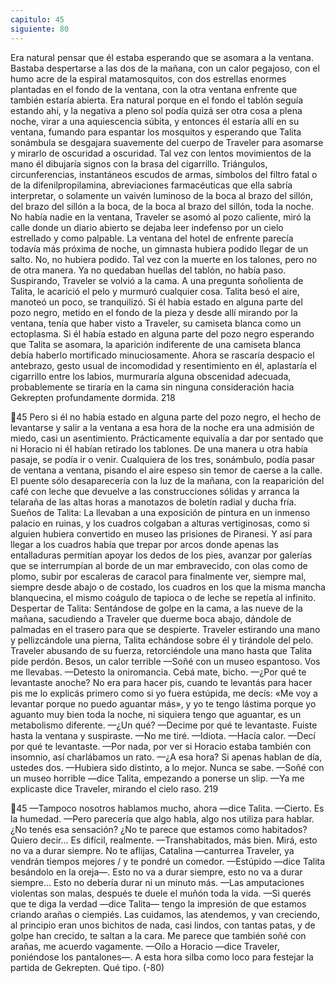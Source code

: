 ```yaml
---
capitulo: 45
siguiente: 80
---
```


Era natural pensar que él estaba esperando que se asomara a la ventana.
Bastaba despertarse a las dos de la mañana, con un calor pegajoso, con el humo
acre de la espiral matamosquitos, con dos estrellas enormes plantadas en el
fondo de la ventana, con la otra ventana enfrente que también estaría abierta.
Era natural porque en el fondo el tablón seguía estando ahí, y la negativa a
pleno sol podía quizá ser otra cosa a plena noche, virar a una aquiescencia súbita,
y entonces él estaría allí en su ventana, fumando para espantar los mosquitos y
esperando que Talita sonámbula se desgajara suavemente del cuerpo de Traveler
para asomarse y mirarlo de oscuridad a oscuridad. Tal vez con lentos
movimientos de la mano él dibujaría signos con la brasa del cigarrillo.
Triángulos, circunferencias, instantáneos escudos de armas, símbolos del filtro
fatal o de la difenilpropilamina, abreviaciones farmacéuticas que ella sabría
interpretar, o solamente un vaivén luminoso de la boca al brazo del sillón, del
brazo del sillón a la boca, de la boca al brazo del sillón, toda la noche.
No había nadie en la ventana, Traveler se asomó al pozo caliente, miró la calle
donde un diario abierto se dejaba leer indefenso por un cielo estrellado y como
palpable. La ventana del hotel de enfrente parecía todavía más próxima de
noche, un gimnasta hubiera podido llegar de un salto. No, no hubiera podido.
Tal vez con la muerte en los talones, pero no de otra manera. Ya no quedaban
huellas del tablón, no había paso.
Suspirando, Traveler se volvió a la cama. A una pregunta soñolienta de Talita,
le acarició el pelo y murmuró cualquier cosa. Talita besó el aire, manoteó un
poco, se tranquilizó.
Si él había estado en alguna parte del pozo negro, metido en el fondo de la
pieza y desde allí mirando por la ventana, tenía que haber visto a Traveler, su
camiseta blanca como un ectoplasma. Si él había estado en alguna parte del pozo
negro esperando que Talita se asomara, la aparición indiferente de una camiseta
blanca debía haberlo mortificado minuciosamente. Ahora se rascaría despacio el
antebrazo, gesto usual de incomodidad y resentimiento en él, aplastaría el
cigarrillo entre los labios, murmuraría alguna obscenidad adecuada,
probablemente se tiraría en la cama sin ninguna consideración hacia Gekrepten
profundamente dormida.
218

45
Pero si él no había estado en alguna parte del pozo negro, el hecho de
levantarse y salir a la ventana a esa hora de la noche era una admisión de miedo,
casi un asentimiento. Prácticamente equivalía a dar por sentado que ni Horacio
ni él habían retirado los tablones. De una manera u otra había pasaje, se podía ir
o venir. Cualquiera de los tres, sonámbulo, podía pasar de ventana a ventana,
pisando el aire espeso sin temor de caerse a la calle. El puente sólo desaparecería
con la luz de la mañana, con la reaparición del café con leche que devuelve a las
construcciones sólidas y arranca la telaraña de las altas horas a manotazos de
boletín radial y ducha fría.
Sueños de Talita: La llevaban a una exposición de pintura en un inmenso
palacio en ruinas, y los cuadros colgaban a alturas vertiginosas, como si alguien
hubiera convertido en museo las prisiones de Piranesi. Y así para llegar a los
cuadros había que trepar por arcos donde apenas las entalladuras permitían
apoyar los dedos de los pies, avanzar por galerías que se interrumpían al borde
de un mar embravecido, con olas como de plomo, subir por escaleras de caracol
para finalmente ver, siempre mal, siempre desde abajo o de costado, los cuadros
en los que la misma mancha blanquecina, el mismo coágulo de tapioca o de leche
se repetía al infinito.
Despertar de Talita: Sentándose de golpe en la cama, a las nueve de la
mañana, sacudiendo a Traveler que duerme boca abajo, dándole de palmadas en
el trasero para que se despierte. Traveler estirando una mano y pellizcándole una
pierna, Talita echándose sobre él y tirándole del pelo. Traveler abusando de su
fuerza, retorciéndole una mano hasta que Talita pide perdón. Besos, un calor
terrible
—Soñé con un museo espantoso. Vos me llevabas.
—Detesto la oniromancia. Cebá mate, bicho.
—¿Por qué te levantaste anoche? No era para hacer pis, cuando te levantás
para hacer pis me lo explicás primero como si yo fuera estúpida, me decís: «Me
voy a levantar porque no puedo aguantar más», y yo te tengo lástima porque yo
aguanto muy bien toda la noche, ni siquiera tengo que aguantar, es un
metabolismo diferente.
—¿Un qué?
—Decime por qué te levantaste. Fuiste hasta la ventana y suspiraste.
—No me tiré.
—Idiota. —Hacía calor.
—Decí por qué te levantaste.
—Por nada, por ver si Horacio estaba también con insomnio, así charlábamos
un rato.
—¿A esa hora? Si apenas hablan de día, ustedes dos.
—Hubiera sido distinto, a lo mejor. Nunca se sabe.
—Soñé con un museo horrible —dice Talita, empezando a ponerse un slip.
—Ya me explicaste dice Traveler, mirando el cielo raso.
219

45
—Tampoco nosotros hablamos mucho, ahora —dice Talita.
—Cierto. Es la humedad.
—Pero parecería que algo habla, algo nos utiliza para hablar. ¿No tenés esa
sensación? ¿No te parece que estamos como habitados? Quiero decir... Es difícil,
realmente.
—Transhabitados, más bien. Mirá, esto no va a durar siempre. No te aflijas,
Catalina —canturrea Traveler, ya vendrán tiempos mejores / y te pondré un comedor.
—Estúpido —dice Talita besándolo en la oreja—. Esto no va a durar siempre,
esto no va a durar siempre... Esto no debería durar ni un minuto más.
—Las amputaciones violentas son malas, después te duele el muñón toda la
vida.
—Si querés que te diga la verdad —dice Talita— tengo la impresión de que
estamos criando arañas o ciempiés. Las cuidamos, las atendemos, y van
creciendo, al principio eran unos bichitos de nada, casi lindos, con tantas patas, y
de golpe han crecido, te saltan a la cara. Me parece que también soñé con arañas,
me acuerdo vagamente.
—Oílo a Horacio —dice Traveler, poniéndose los pantalones—. A esta hora
silba como loco para festejar la partida de Gekrepten. Qué tipo.
(-80)
